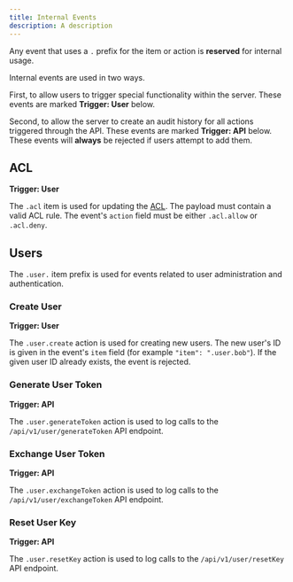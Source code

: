 ```yaml
---
title: Internal Events
description: A description 
---
```


Any event that uses a `.` prefix for the item or action is **reserved** for internal usage.

Internal events are used in two ways.

First, to allow users to trigger special functionality within the server. These events are marked **Trigger: User** below.

Second, to allow the server to create an audit history for all actions triggered through the API. These events are marked **Trigger: API** below. These events will **always** be rejected if users attempt to add them.

## ACL

**Trigger: User**

The `.acl` item is used for updating the [ACL](/simple-sync/acl). The payload must contain a valid ACL rule. The event's `action` field must be either `.acl.allow` or `.acl.deny`.

## Users

The `.user.` item prefix is used for events related to user administration and authentication.

### Create User

**Trigger: User**

The `.user.create` action is used for creating new users. The new user's ID is given in the event's `item` field (for example `"item": ".user.bob"`). If the given user ID already exists, the event is rejected.

### Generate User Token

**Trigger: API**

The `.user.generateToken` action is used to log calls to the `/api/v1/user/generateToken` API endpoint. 

### Exchange User Token

**Trigger: API**

The `.user.exchangeToken` action is used to log calls to the `/api/v1/user/exchangeToken` API endpoint. 

### Reset User Key

**Trigger: API**

The `.user.resetKey` action is used to log calls to the `/api/v1/user/resetKey` API endpoint. 
